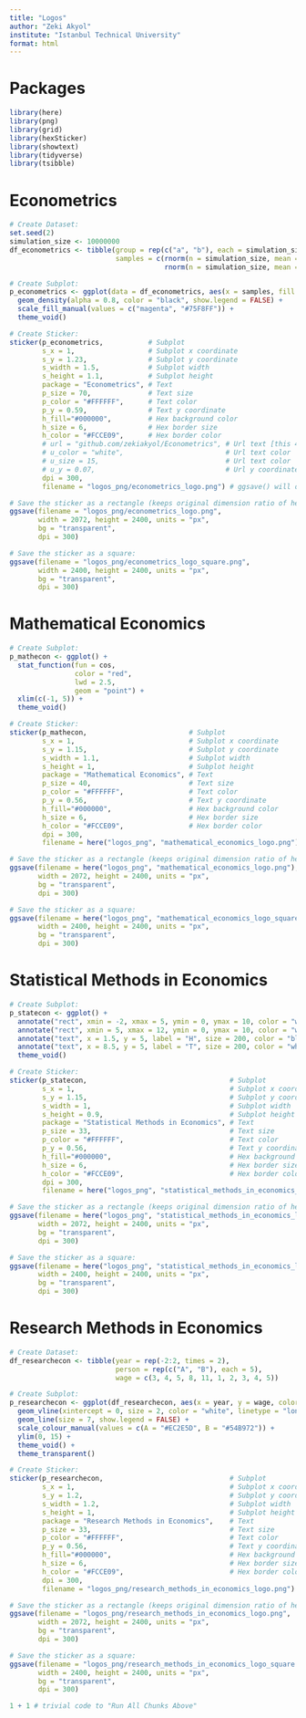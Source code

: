 ```yaml
---
title: "Logos"
author: "Zeki Akyol"
institute: "Istanbul Technical University"
format: html
---
```


# Packages

```r
library(here)
library(png)
library(grid)
library(hexSticker)
library(showtext)
library(tidyverse)
library(tsibble)
```

# Econometrics

```r
# Create Dataset:
set.seed(2)
simulation_size <- 10000000
df_econometrics <- tibble(group = rep(c("a", "b"), each = simulation_size),
                          samples = c(rnorm(n = simulation_size, mean = 7, sd = 4),
                                      rnorm(n = simulation_size, mean = 0, sd = 8)))

# Create Subplot:
p_econometrics <- ggplot(data = df_econometrics, aes(x = samples, fill = factor(group))) +
  geom_density(alpha = 0.8, color = "black", show.legend = FALSE) +
  scale_fill_manual(values = c("magenta", "#75F8FF")) +
  theme_void()

# Create Sticker:
sticker(p_econometrics,           # Subplot
        s_x = 1,                  # Subplot x coordinate
        s_y = 1.23,               # Subplot y coordinate
        s_width = 1.5,            # Subplot width
        s_height = 1.1,           # Subplot height
        package = "Econometrics", # Text
        p_size = 70,              # Text size
        p_color = "#FFFFFF",      # Text color
        p_y = 0.59,               # Text y coordinate
        h_fill="#000000",         # Hex background color
        h_size = 6,               # Hex border size
        h_color = "#FCCE09",      # Hex border color
        # url = "github.com/zekiakyol/Econometrics", # Url text [this 4 lines will be uncommented when notes are public]
        # u_color = "white",                         # Url text color
        # u_size = 15,                               # Url text color
        # u_y = 0.07,                                # Url y coordinate
        dpi = 300,
        filename = "logos_png/econometrics_logo.png") # ggsave() will override the default png on this line.

# Save the sticker as a rectangle (keeps original dimension ratio of hexagon):
ggsave(filename = "logos_png/econometrics_logo.png",
       width = 2072, height = 2400, units = "px",
       bg = "transparent",
       dpi = 300)

# Save the sticker as a square:
ggsave(filename = "logos_png/econometrics_logo_square.png",
       width = 2400, height = 2400, units = "px",
       bg = "transparent",
       dpi = 300)
```

# Mathematical Economics

```r
# Create Subplot:
p_mathecon <- ggplot() +
  stat_function(fun = cos,
                color = "red",
                lwd = 2.5,
                geom = "point") +
  xlim(c(-1, 5)) +
  theme_void()

# Create Sticker:
sticker(p_mathecon,                         # Subplot
        s_x = 1,                            # Subplot x coordinate
        s_y = 1.15,                         # Subplot y coordinate
        s_width = 1.1,                      # Subplot width
        s_height = 1,                       # Subplot height
        package = "Mathematical Economics", # Text
        p_size = 40,                        # Text size
        p_color = "#FFFFFF",                # Text color
        p_y = 0.56,                         # Text y coordinate
        h_fill="#000000",                   # Hex background color
        h_size = 6,                         # Hex border size
        h_color = "#FCCE09",                # Hex border color
        dpi = 300,
        filename = here("logos_png", "mathematical_economics_logo.png")) # ggsave() will override the default png on this line.

# Save the sticker as a rectangle (keeps original dimension ratio of hexagon):
ggsave(filename = here("logos_png", "mathematical_economics_logo.png"),
       width = 2072, height = 2400, units = "px",
       bg = "transparent",
       dpi = 300)

# Save the sticker as a square:
ggsave(filename = here("logos_png", "mathematical_economics_logo_square.png"),
       width = 2400, height = 2400, units = "px",
       bg = "transparent",
       dpi = 300)
```

# Statistical Methods in Economics

```r
# Create Subplot:
p_statecon <- ggplot() +
  annotate("rect", xmin = -2, xmax = 5, ymin = 0, ymax = 10, color = "white", fill = "white", size = 2) +
  annotate("rect", xmin = 5, xmax = 12, ymin = 0, ymax = 10, color = "white", fill = "black", size = 2) +
  annotate("text", x = 1.5, y = 5, label = "H", size = 200, color = "black") +
  annotate("text", x = 8.5, y = 5, label = "T", size = 200, color = "white") +
  theme_void()

# Create Sticker:
sticker(p_statecon,                                   # Subplot
        s_x = 1,                                      # Subplot x coordinate
        s_y = 1.15,                                   # Subplot y coordinate
        s_width = 1,                                  # Subplot width
        s_height = 0.9,                               # Subplot height
        package = "Statistical Methods in Economics", # Text
        p_size = 33,                                  # Text size
        p_color = "#FFFFFF",                          # Text color
        p_y = 0.56,                                   # Text y coordinate
        h_fill="#000000",                             # Hex background color
        h_size = 6,                                   # Hex border size
        h_color = "#FCCE09",                          # Hex border color
        dpi = 300,
        filename = here("logos_png", "statistical_methods_in_economics_logo.png")) # ggsave() will override the default png on this line

# Save the sticker as a rectangle (keeps original dimension ratio of hexagon):
ggsave(filename = here("logos_png", "statistical_methods_in_economics_logo.png"),
       width = 2072, height = 2400, units = "px",
       bg = "transparent",
       dpi = 300)

# Save the sticker as a square:
ggsave(filename = here("logos_png", "statistical_methods_in_economics_logo_square.png"),
       width = 2400, height = 2400, units = "px",
       bg = "transparent",
       dpi = 300)
```

# Research Methods in Economics

```r
# Create Dataset:
df_researchecon <- tibble(year = rep(-2:2, times = 2),
                          person = rep(c("A", "B"), each = 5),
                          wage = c(3, 4, 5, 8, 11, 1, 2, 3, 4, 5))

# Create Subplot:
p_researchecon <- ggplot(df_researchecon, aes(x = year, y = wage, color = factor(person))) +
  geom_vline(xintercept = 0, size = 2, color = "white", linetype = "longdash") +
  geom_line(size = 7, show.legend = FALSE) +
  scale_colour_manual(values = c(A = "#EC2E5D", B = "#54B972")) +
  ylim(0, 15) +
  theme_void() + 
  theme_transparent()

# Create Sticker:
sticker(p_researchecon,                               # Subplot
        s_x = 1,                                      # Subplot x coordinate
        s_y = 1.2,                                    # Subplot y coordinate
        s_width = 1.2,                                # Subplot width
        s_height = 1,                                 # Subplot height
        package = "Research Methods in Economics",    # Text
        p_size = 33,                                  # Text size
        p_color = "#FFFFFF",                          # Text color
        p_y = 0.56,                                   # Text y coordinate
        h_fill="#000000",                             # Hex background color
        h_size = 6,                                   # Hex border size
        h_color = "#FCCE09",                          # Hex border color
        dpi = 300,
        filename = "logos_png/research_methods_in_economics_logo.png") # ggsave() will override the default png on this line.

# Save the sticker as a rectangle (keeps original dimension ratio of hexagon):
ggsave(filename = "logos_png/research_methods_in_economics_logo.png",
       width = 2072, height = 2400, units = "px",
       bg = "transparent",
       dpi = 300)

# Save the sticker as a square:
ggsave(filename = "logos_png/research_methods_in_economics_logo_square.png",
       width = 2400, height = 2400, units = "px",
       bg = "transparent",
       dpi = 300)
```

```r
1 + 1 # trivial code to "Run All Chunks Above"
```
